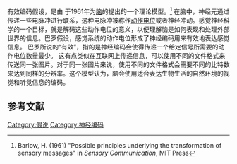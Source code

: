 有效编码假设，是由{{le|霍雷斯·巴罗|Horace Barlow}} 于1961年为[[脑|脑]]的{{le|感知编码|sensory coding}}提出的一个理论模型。<ref>Barlow, H. (1961) "Possible principles underlying the transformation of sensory messages" in ''Sensory Communication'', MIT Press</ref> 在脑中，神经元通过传递一些电脉冲进行联系，这种电脉冲被称作[[动作电位|动作电位]]或者神经冲动。感觉神经科学的一个目标，就是解码这些动作电位的意义，以便理解脑是如何表现和处理外部世界的信息。巴罗假设，感觉系统的动作电位形成了神经编码用来有效地表达感觉信息。 巴罗所说的“有效”，指的是神经编码会使得传递一个给定信号所需要的动作电位数量最少。 这有点类似在互联网上传递信息，可以使用不同的文件格式来传送同一张图片。对于同一张图片来说，使用不同的文件格式会需要不同的比特数来达到同样的分辨率。这个模型认为，脑会使用适合表达生物生活的自然环境的视觉和听觉信息的编码。

== 参考文献 ==
<references />
[[Category:假说|Category:假说]]
[[Category:神经编码|Category:神经编码]]